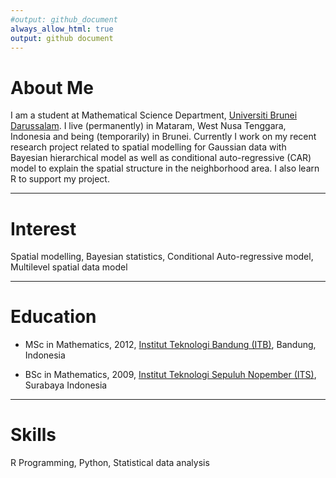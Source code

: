 ```yaml
---
#output: github_document
always_allow_html: true
output: github document
---
```


# About Me

I am a student at Mathematical Science Department, [Universiti Brunei Darussalam](https://ubd.edu.bn/). I live (permanently) in Mataram, West Nusa Tenggara, Indonesia and being (temporarily) in Brunei. 
Currently I work on my recent research project related to spatial modelling for Gaussian data with Bayesian hierarchical model as well as conditional auto-regressive (CAR) model to explain the spatial structure in the neighborhood area. I also learn R to support my project.

***

# Interest

Spatial modelling, Bayesian statistics, Conditional Auto-regressive model, Multilevel spatial data model

***

# Education

* MSc in Mathematics, 2012, [Institut Teknologi Bandung (ITB)](https://www.itb.ac.id/), Bandung, Indonesia

* BSc in Mathematics, 2009, [Institut Teknologi Sepuluh Nopember (ITS)](https://www.its.ac.id/), Surabaya Indonesia

***

# Skills

R Programming, Python, Statistical data analysis

